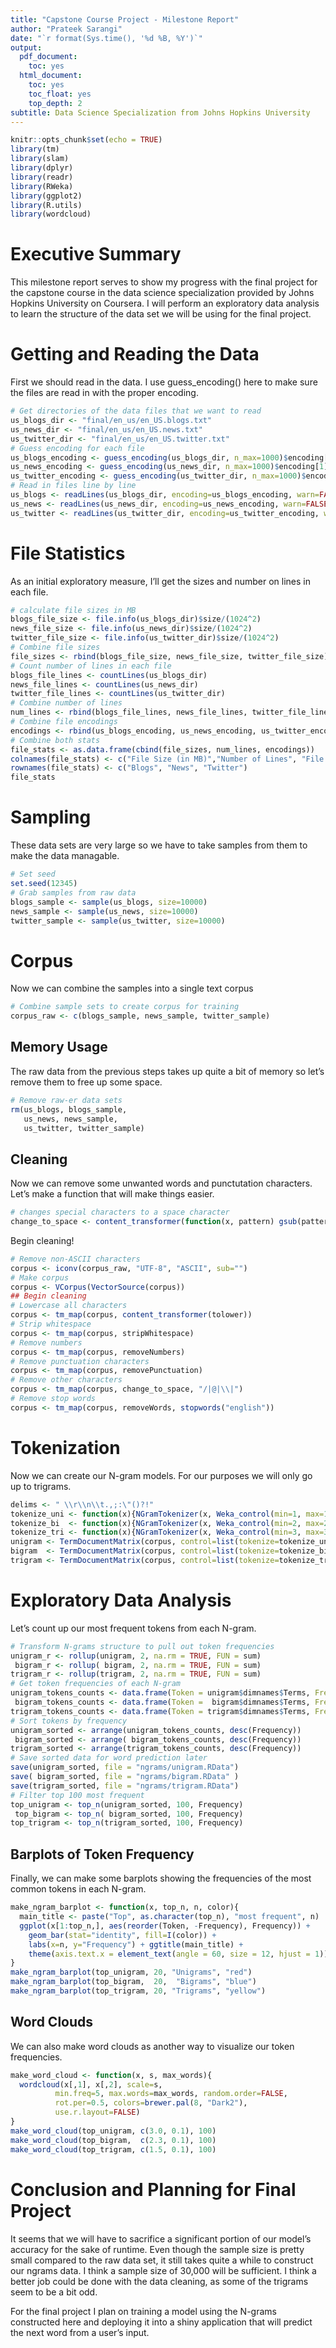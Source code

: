 ```yaml
---
title: "Capstone Course Project - Milestone Report"
author: "Prateek Sarangi"
date: "`r format(Sys.time(), '%d %B, %Y')`"
output:
  pdf_document:
    toc: yes
  html_document:
    toc: yes
    toc_float: yes
    top_depth: 2
subtitle: Data Science Specialization from Johns Hopkins University
---
```


```r
knitr::opts_chunk$set(echo = TRUE)
library(tm)
library(slam)
library(dplyr)
library(readr)
library(RWeka)
library(ggplot2)
library(R.utils)
library(wordcloud)
```

# Executive Summary

This milestone report serves to show my progress with the final project for the capstone course in the data science specialization provided by Johns Hopkins University on Coursera. I will perform an exploratory data analysis to learn the structure of the data set we will be using for the final project.

# Getting and Reading the Data

First we should read in the data. I use guess_encoding() here to make sure the files are read in with the proper encoding.

```r
# Get directories of the data files that we want to read
us_blogs_dir <- "final/en_us/en_US.blogs.txt"
us_news_dir <- "final/en_us/en_US.news.txt"
us_twitter_dir <- "final/en_us/en_US.twitter.txt"
# Guess encoding for each file
us_blogs_encoding <- guess_encoding(us_blogs_dir, n_max=1000)$encoding[1]
us_news_encoding <- guess_encoding(us_news_dir, n_max=1000)$encoding[1]
us_twitter_encoding <- guess_encoding(us_twitter_dir, n_max=1000)$encoding[1]
# Read in files line by line
us_blogs <- readLines(us_blogs_dir, encoding=us_blogs_encoding, warn=FALSE)
us_news <- readLines(us_news_dir, encoding=us_news_encoding, warn=FALSE)
us_twitter <- readLines(us_twitter_dir, encoding=us_twitter_encoding, warn=FALSE)
```

# File Statistics

As an initial exploratory measure, I'll get the sizes and number on lines in each file.

```r
# calculate file sizes in MB
blogs_file_size <- file.info(us_blogs_dir)$size/(1024^2)
news_file_size <- file.info(us_news_dir)$size/(1024^2)
twitter_file_size <- file.info(us_twitter_dir)$size/(1024^2)
# Combine file sizes
file_sizes <- rbind(blogs_file_size, news_file_size, twitter_file_size)
# Count number of lines in each file
blogs_file_lines <- countLines(us_blogs_dir)
news_file_lines <- countLines(us_news_dir)
twitter_file_lines <- countLines(us_twitter_dir)
# Combine number of lines
num_lines <- rbind(blogs_file_lines, news_file_lines, twitter_file_lines)
# Combine file encodings
encodings <- rbind(us_blogs_encoding, us_news_encoding, us_twitter_encoding)
# Combine both stats
file_stats <- as.data.frame(cbind(file_sizes, num_lines, encodings))
colnames(file_stats) <- c("File Size (in MB)","Number of Lines", "File Encoding")
rownames(file_stats) <- c("Blogs", "News", "Twitter")
file_stats
```

# Sampling

These data sets are very large so we have to take samples from them to make the data managable.

```r
# Set seed
set.seed(12345)
# Grab samples from raw data
blogs_sample <- sample(us_blogs, size=10000)
news_sample <- sample(us_news, size=10000)
twitter_sample <- sample(us_twitter, size=10000)
```

# Corpus

Now we can combine the samples into a single text corpus

```r
# Combine sample sets to create corpus for training
corpus_raw <- c(blogs_sample, news_sample, twitter_sample)
```

## Memory Usage

The raw data from the previous steps takes up quite a bit of memory so let's remove them to free up some space.

```r
# Remove raw-er data sets
rm(us_blogs, blogs_sample,
   us_news, news_sample,
   us_twitter, twitter_sample)
```

## Cleaning

Now we can remove some unwanted words and punctutation characters. Let's make a function that will make things easier.

```r
# changes special characters to a space character
change_to_space <- content_transformer(function(x, pattern) gsub(pattern, " ", x))
```

Begin cleaning!

```r
# Remove non-ASCII characters
corpus <- iconv(corpus_raw, "UTF-8", "ASCII", sub="")
# Make corpus
corpus <- VCorpus(VectorSource(corpus))
## Begin cleaning
# Lowercase all characters
corpus <- tm_map(corpus, content_transformer(tolower))
# Strip whitespace
corpus <- tm_map(corpus, stripWhitespace)
# Remove numbers
corpus <- tm_map(corpus, removeNumbers)
# Remove punctuation characters
corpus <- tm_map(corpus, removePunctuation)
# Remove other characters
corpus <- tm_map(corpus, change_to_space, "/|@|\\|")
# Remove stop words
corpus <- tm_map(corpus, removeWords, stopwords("english"))
```

# Tokenization

Now we can create our N-gram models. For our purposes we will only go up to trigrams.

```r
delims <- " \\r\\n\\t.,;:\"()?!"
tokenize_uni <- function(x){NGramTokenizer(x, Weka_control(min=1, max=1, delimiters=delims))}
tokenize_bi  <- function(x){NGramTokenizer(x, Weka_control(min=2, max=2, delimiters=delims))}
tokenize_tri <- function(x){NGramTokenizer(x, Weka_control(min=3, max=3, delimiters=delims))}
unigram <- TermDocumentMatrix(corpus, control=list(tokenize=tokenize_uni))
bigram  <- TermDocumentMatrix(corpus, control=list(tokenize=tokenize_bi ))
trigram <- TermDocumentMatrix(corpus, control=list(tokenize=tokenize_tri))
```

# Exploratory Data Analysis

Let's count up our most frequent tokens from each N-gram.

```r
# Transform N-grams structure to pull out token frequencies
unigram_r <- rollup(unigram, 2, na.rm = TRUE, FUN = sum)
 bigram_r <- rollup( bigram, 2, na.rm = TRUE, FUN = sum)
trigram_r <- rollup(trigram, 2, na.rm = TRUE, FUN = sum)
# Get token frequencies of each N-gram
unigram_tokens_counts <- data.frame(Token = unigram$dimnames$Terms, Frequency = unigram_r$v)
 bigram_tokens_counts <- data.frame(Token =  bigram$dimnames$Terms, Frequency =  bigram_r$v)
trigram_tokens_counts <- data.frame(Token = trigram$dimnames$Terms, Frequency = trigram_r$v)
# Sort tokens by frequency
unigram_sorted <- arrange(unigram_tokens_counts, desc(Frequency))
 bigram_sorted <- arrange( bigram_tokens_counts, desc(Frequency))
trigram_sorted <- arrange(trigram_tokens_counts, desc(Frequency))
# Save sorted data for word prediction later
save(unigram_sorted, file = "ngrams/unigram.RData")
save( bigram_sorted, file = "ngrams/bigram.RData" )
save(trigram_sorted, file = "ngrams/trigram.RData")
# Filter top 100 most frequent
top_unigram <- top_n(unigram_sorted, 100, Frequency)
 top_bigram <- top_n( bigram_sorted, 100, Frequency)
top_trigram <- top_n(trigram_sorted, 100, Frequency)
```

## Barplots of Token Frequency

Finally, we can make some barplots showing the frequencies of the most common tokens in each N-gram.

```r
make_ngram_barplot <- function(x, top_n, n, color){
  main_title <- paste("Top", as.character(top_n), "most frequent", n)
  ggplot(x[1:top_n,], aes(reorder(Token, -Frequency), Frequency)) +
    geom_bar(stat="identity", fill=I(color)) +
    labs(x=n, y="Frequency") + ggtitle(main_title) +
    theme(axis.text.x = element_text(angle = 60, size = 12, hjust = 1))
}
make_ngram_barplot(top_unigram, 20, "Unigrams", "red")
make_ngram_barplot(top_bigram,  20,  "Bigrams", "blue")
make_ngram_barplot(top_trigram, 20, "Trigrams", "yellow")
```


## Word Clouds

We can also make word clouds as another way to visualize our token frequencies.

```r
make_word_cloud <- function(x, s, max_words){
  wordcloud(x[,1], x[,2], scale=s,
          min.freq=5, max.words=max_words, random.order=FALSE,
          rot.per=0.5, colors=brewer.pal(8, "Dark2"),
          use.r.layout=FALSE)
}
make_word_cloud(top_unigram, c(3.0, 0.1), 100)
make_word_cloud(top_bigram,  c(2.3, 0.1), 100)
make_word_cloud(top_trigram, c(1.5, 0.1), 100)
```

# Conclusion and Planning for Final Project

It seems that we will have to sacrifice a significant portion of our model's accuracy for the sake of runtime. Even though the sample size is pretty small compared to the raw data set, it still takes quite a while to construct our ngrams data. I think a sample size of 30,000 will be sufficient. I think a better job could be done with the data cleaning, as some of the trigrams seem to be a bit odd.

For the final project I plan on training a model using the N-grams constructed here and deploying it into a shiny application that will predict the next word from a user's input.